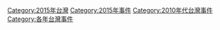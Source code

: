 [[Category:2015年台灣|Category:2015年台灣]]
[[Category:2015年事件|Category:2015年事件]]
[[Category:2010年代台灣事件|Category:2010年代台灣事件]]
[[Category:各年台灣事件|Category:各年台灣事件]]